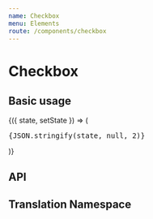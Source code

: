 ```yaml
---
name: Checkbox
menu: Elements
route: /components/checkbox
---
```



# Checkbox

## Basic usage

<Playground>
  <State
    initial={{
      checked : false,
      label : 'Sample check'
    }}
  >
    {({ state, setState }) => (
      <React.Fragment>
        <div>
          <pre>{JSON.stringify(state, null, 2)}</pre>
        </div>
        <div style={{ maxWidth: '300px', margin: '0 auto' }}>
          <Checkbox {...state} />
        </div>
      </React.Fragment>
    )}
  </State>
</Playground>

## API

<Props of={Checkbox} />

## Translation Namespace

<NameSpace name="Checkbox" />
